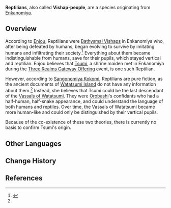 {{Terminology Infobox
|type             = Lore
|region           = Inazuma
|affiliation      = Enkanomiya
|affiliation2     = Bathysmal Vishaps
}}
'''Reptilians''', also called '''Vishap-people''', are a species originating from [[Enkanomiya]].

==Overview==
According to [[Enjou]], Reptilians were [[Bathysmal Vishaps]] in Enkanomiya who, after being defeated by humans, began evolving to survive by imitating humans and infiltrating their society.<ref name="TRGO Aftermath">{{Ref/Quest|Three Realms Gateway Offering: Aftermath}}</ref> Everything about them became indistinguishable from humans, save for their pupils, which stayed vertical and reptilian. Enjou believes that [[Tsumi]], a shrine maiden met in Enkanomiya during the [[Three Realms Gateway Offering]] event, is one such Reptilian.

However, according to [[Sangonomiya Kokomi]], Reptilians are pure fiction, as the ancient documents of [[Watatsumi Island]] do not have any information about them.<ref name="TRGO Aftermath" /> Instead, she believes that Tsumi could be the last descendant of the [[Vassals of Watatsumi]]. They were [[Orobashi]]'s confidants who had a half-human, half-snake appearance, and could understand the language of both humans and reptiles. Over time, the Vassals of Watatsumi became more human-like and could only be distinguished by their vertical pupils.

Because of the co-existence of these two theories, there is currently no basis to confirm Tsumi's origin.

==Other Languages== 
{{Other Languages
|en      = Reptilian
|zhs     = 蜥蜴人
|zhs_rm  = Xīyì-rén
|zht     = 蜥蜴人
|zht_rm  = Xīyì-rén
|zh_tl   = Lizard-Person
|ja      = リザードマン
|ja_rm   = Rizaado-man
|ja_tl   = Lizard-Man
|ko      = 도마뱀 {{tt|인간|人間}}
|ko_rm   = Domabaem Ingan
|ko_tl   = Lizard Human
|es      = Humano lagarto
|es_tl   = Lizard-Human
|fr      = Homme-lézard
|fr_tl   = Lizard-Human
|ru      = Рептилия
|ru_tl   = Reptiles
|th      = มนุษย์กิ้งก่า
|th_rm   = Manut Kingka
|th_tl   = Lizard-Person
|vi      = {{tt|Long Nhân|龍人}}
|vi_tl   = Vishap-Human
|de      = Echsenmensch
|de_tl   = Lizard-Human
|id      = Manusia Reptil
|id_tl   = Reptil-Human
|pt      = Reptiliano
|pt_tl   = Reptilian
}}

==Change History==
{{Change History|introduced=2.5}}

==References==
{{Reflist}}